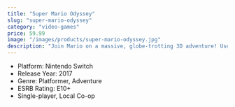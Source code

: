 ```yaml
---
title: "Super Mario Odyssey"
slug: "super-mario-odyssey"
category: "video-games"
price: 59.99
image: "/images/products/super-mario-odyssey.jpg"
description: "Join Mario on a massive, globe-trotting 3D adventure! Use incredible new abilities to collect Moons and rescue Princess Peach from Bowser's wedding plans."
---
```


- Platform: Nintendo Switch
- Release Year: 2017
- Genre: Platformer, Adventure
- ESRB Rating: E10+
- Single-player, Local Co-op

